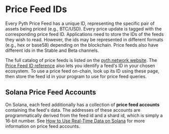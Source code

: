 # Price Feed IDs

Every Pyth Price Feed has a unique ID, representing the specific pair of assets being priced (e.g., BTC/USD).
Every price update is tagged with the corresponding price feed ID.
Applications need to store the IDs of the feeds they wish to read.
However, the ids may be represented in different formats (e.g., hex or base58) depending on the blockchain.
Price feeds also have different ids in the Stable and Beta channels.

The full catalog of price feeds is listed on the [pyth.network website](https://pyth.network/price-feeds/).
The [Price Feed ID reference](https://pyth.network/developers/price-feed-ids) also lets you identify a feed's ID in your chosen ecosystem.
To use a price feed on-chain, look up its ID using these page, then store the feed id in your program to use for price feed queries.

## Solana Price Feed Accounts

On Solana, each feed additionally has a collection of **price feed accounts** containing the feed's data.
The addresses of these accounts are programmatically derived from the feed id and a shard id, which is simply a 16-bit number.
See [How to Use Real-Time Data on Solana](price-feeds/use-real-time-data/solana#write-frontend-code) for more information on price feed accounts.
